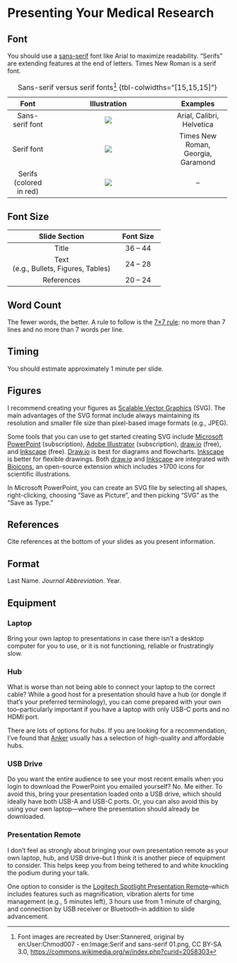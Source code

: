 # Presenting Your Medical Research {.unnumbered}

## Font

You should use a [sans-serif](https://en.wikipedia.org/wiki/Sans-serif) font like Arial to maximize readability. "Serifs" are extending features at the end of letters. Times New Roman is a serif font.

+-------------------------+--------------------------------------------------------------------------+------------------------------------+
| **Font**                | **Illustration**                                                         | **Examples**                       |
+:=======================:+:========================================================================:+:==================================:+
| Sans-serif font         | ![](images/presenting-your-medical-research/Serif_and_sans-serif_01.png) | Arial, Calibri, Helvetica          |
+-------------------------+--------------------------------------------------------------------------+------------------------------------+
| Serif font              | ![](images/presenting-your-medical-research/Serif_and_sans-serif_02.png) | Times New Roman, Georgia, Garamond |
+-------------------------+--------------------------------------------------------------------------+------------------------------------+
| Serifs (colored in red) | ![](images/presenting-your-medical-research/Serif_and_sans-serif_03.png) | --                                 |
+-------------------------+--------------------------------------------------------------------------+------------------------------------+

: Sans-serif versus serif fonts[^presenting-your-medical-research-1] {tbl-colwidths="\[15,15,15\]"}

[^presenting-your-medical-research-1]: Font images are recreated by User:Stannered, original by en:User:Chmod007 - en:Image:Serif and sans-serif 01.png, CC BY-SA 3.0, <https://commons.wikimedia.org/w/index.php?curid=2058303>

## Font Size

+----------------------------------+--------------+
| Slide Section                    | Font Size    |
+:================================:+:============:+
| Title                            | 36 -- 44     |
+----------------------------------+--------------+
| Text\                            | 24 -- 28     |
| (e.g., Bullets, Figures, Tables) |              |
+----------------------------------+--------------+
| References                       | 20 -- 24     |
+----------------------------------+--------------+

## Word Count

The fewer words, the better. A rule to follow is the [7×7 rule](https://blog.hubspot.com/marketing/7x7-rule-powerpoint): no more than 7 lines and no more than 7 words per line.

## Timing

You should estimate approximately 1 minute per slide.

## Figures

I recommend creating your figures as [Scalable Vector Graphics](https://en.wikipedia.org/wiki/SVG) (SVG). The main advantages of the SVG format include always maintaining its resolution and smaller file size than pixel-based image formats (e.g., JPEG).

Some tools that you can use to get started creating SVG include [Microsoft PowerPoint](https://www.microsoft.com/en-us/microsoft-365/powerpoint) (subscription), [Adobe Illustrator](https://www.adobe.com/products/illustrator.html) (subscription), [draw.io](https://www.drawio.com) (free), and [Inkscape](https://inkscape.org) (free). [Draw.io](https://www.drawio.com) is best for diagrams and flowcharts. [Inkscape](https://inkscape.org) is better for flexible drawings. Both [draw.io](https://www.drawio.com) and [Inkscape](https://inkscape.org) are integrated with [Bioicons](https://bioicons.com/extensions/), an open-source extension which includes \>1700 icons for scientific illustrations.

In Microsoft PowerPoint, you can create an SVG file by selecting all shapes, right-clicking, choosing "Save as Picture", and then picking "SVG" as the "Save as Type."

## References

Cite references at the bottom of your slides as you present information.

::: callout-note
## Format

Last Name. *Journal Abbreviation*. Year.
:::

## Equipment

### Laptop

Bring your own laptop to presentations in case there isn't a desktop computer for you to use, or it is not functioning, reliable or frustratingly slow.

### Hub

What is worse than not being able to connect your laptop to the correct cable? While a good host for a presentation should have a hub (or dongle if that's your preferred terminology), you can come prepared with your own too--particularly important if you have a laptop with only USB-C ports and no HDMI port.

There are lots of options for hubs. If you are looking for a recommendation, I've found that [Anker](https://www.anker.com) usually has a selection of high-quality and affordable hubs.

### USB Drive

Do you want the entire audience to see your most recent emails when you login to download the PowerPoint you emailed yourself? No. Me either. To avoid this, bring your presentation loaded onto a USB drive, which should ideally have both USB-A and USB-C ports. Or, you can also avoid this by using your own laptop—where the presentation should already be downloaded.

### Presentation Remote

I don't feel as strongly about bringing your own presentation remote as your own laptop, hub, and USB drive--but I think it is another piece of equipment to consider. This helps keep you from being tethered to and white knuckling the podium during your talk.

One option to consider is the [Logitech Spotlight Presentation Remote](https://www.logitech.com/en-us/products/presenters/spotlight-presentation-remote.910-004654.html?utm_source=Google&utm_medium=Paid-Search&utm_campaign=DEPT_FY25_QX_USA_LO_Logi_DTX-Logitech-Search-Product_Google_na&gad_source=1&gbraid=0AAAAADDQ2OxlZEEEm1pbmGeQwBy2tp5qP&gclid=Cj0KCQjwkdO0BhDxARIsANkNcrdav5PZi0zNNl3VzdVBl2UsY7yWd8urzGp4BmCxaR5VFOXlgY70Tf0aAh3zEALw_wcB)--which includes features such as magnification, vibration alerts for time management (e.g., 5 minutes left), 3 hours use from 1 minute of charging, and connection by USB receiver or Bluetooth--in addition to slide advancement.

